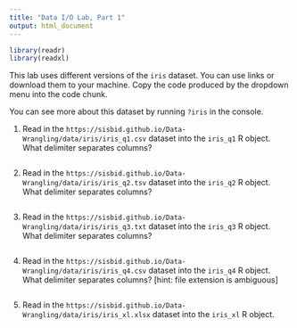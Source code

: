 ```yaml
---
title: "Data I/O Lab, Part 1"
output: html_document
---
```


```r
library(readr)
library(readxl)
```

This lab uses different versions of the `iris` dataset. You can use links or download them to your machine. Copy the code produced by the dropdown menu into the code chunk.

You can see more about this dataset by running `?iris` in the console.

1. Read in the `https://sisbid.github.io/Data-Wrangling/data/iris/iris_q1.csv` dataset into the `iris_q1` R object. What delimiter separates columns?

```r

```

2. Read in the `https://sisbid.github.io/Data-Wrangling/data/iris/iris_q2.tsv` dataset into the `iris_q2` R object. What delimiter separates columns?

```r

```

3. Read in the `https://sisbid.github.io/Data-Wrangling/data/iris/iris_q3.txt` dataset into the `iris_q3` R object. What delimiter separates columns?

```r

```

4. Read in the `https://sisbid.github.io/Data-Wrangling/data/iris/iris_q4.csv` dataset into the `iris_q4` R object. What delimiter separates columns? [hint: file extension is ambiguous]

```r

```

5. Read in the `https://sisbid.github.io/Data-Wrangling/data/iris/iris_xl.xlsx` dataset into the `iris_xl` R object. 

```r

```

